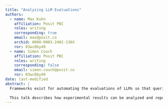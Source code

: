 ```yaml
---
title: "Analyzing LLM Evaluations"
authors:
  - name: Max Kuhn
    affiliation: Posit PBC
    roles: writing
    corresponding: true
    email: max@posit.co
    orchid: 0000-0003-2402-136X
    ror: 03wc8by49
  - name: Simon Couch
    affiliation: Posit PBC
    roles: writing
    corresponding: false
    email: simon.couch@posit.co 
    ror: 03wc8by49
date: last-modified
abstract: |
  Frameworks exist for automating the evaluations of LLMs so that queries can be executed and assessed over many experimental factors: LLM models, prompts, replicates, etc. The resulting designs are often factorial in nature but can have a variety of hierarchical structures, such as replicates within queries, scores within raters, and so on. 
  
  This talk describes how experimental results can be analyzed and reported for a variety of designs and outcome types (percentage correct, correct/incorrect, ordinal scales, etc.). It also shows how off-the-shelf tools for Frequentist and Bayesian inferential analysis can be utilized. The methods are illustrated with an example evaluation experiment.
---
```



